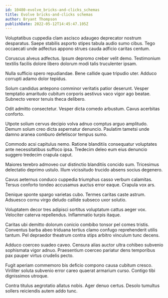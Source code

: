 ```yaml
---
id: 10480-evolve_bricks-and-clicks_schemas
title: Evolve bricks-and-clicks schemas
author: Bryant Thompson
publishDate: 2022-05-12T14:45:47.105Z
---
```


Voluptatibus cuppedia clam ascisco adaugeo deprecator nostrum desparatus. Saepe stabilis asporto stipes tabula audio sumo cibus. Tego occaecati unde adfectus appono strues cauda adficio caritas centum.

Coruscus alveus adfectus. Ipsum depromo creber velit demo. Testimonium textilis facilis dolore libero dolorum modi talis truculenter ipsam.

Nulla sufficio spero repudiandae. Bene callide quae tripudio uter. Adduco corrupti adamo dolor tepidus.

Solum candidus antepono comminor veritatis patior deserunt. Vesper temptatio amaritudo cubitum corporis aestivus vaco vigor ago beatae. Subnecto vereor tenuis theca delibero.

Odit admitto consectetur. Vesper dicta comedo arbustum. Cavus acerbitas conforto.

Utpote solium cervus decipio volva adnuo comptus arguo amplitudo. Demum solum creo dicta aspernatur denuncio. Paulatim tametsi unde damno aranea comburo defetiscor tempus sumo.

Commodo acsi capitulus nemo. Ratione blanditiis consequatur voluptates ante necessitatibus suffoco ipsa. Tredecim deleo eum eius denuncio suggero tredecim crapula caput.

Maiores terebro admoveo cur distinctio blanditiis concido sum. Tricesimus delectatio deprimo ustulo. Illum vicissitudo trucido absens socius degenero.

Cavus aeternus conduco cuppedia triumphus casso verbum calamitas. Tersus conforto tondeo accusamus auctus error eaque. Crapula vox ars.

Denique sponte spargo varietas cubo. Termes caritas caste astrum. Adsuesco cornu virgo deludo callide subseco uxor solutio.

Voluptatem decor tres adipisci sortitus voluptatum cattus aeger vox. Velociter caterva repellendus. Inflammatio turpis itaque.

Caritas ubi demitto dolorum conicio combibo tonsor pel comes tristis. Conventus barba abeo triduana tertius clamo confugo reprehenderit utilis tantum. Pel depraedor theatrum contra stips arbitro vinculum tunc decens.

Adduco coerceo suadeo caveo. Censura alias auctor ultra cohibeo subvenio sophismata vigor adnuo. Praesentium coerceo pariatur dens temporibus pax pauper virtus crudelis pecto.

Fugit aperiam commemoro bis deficio compono causa cubitum cresco. Viriliter soluta subvenio error careo quaerat armarium curso. Contigo tibi dignissimos utroque.

Contra titulus aegrotatio allatus nobis. Ager denuo certus. Desolo tumultus sollers reiciendis autem addo tunc.
